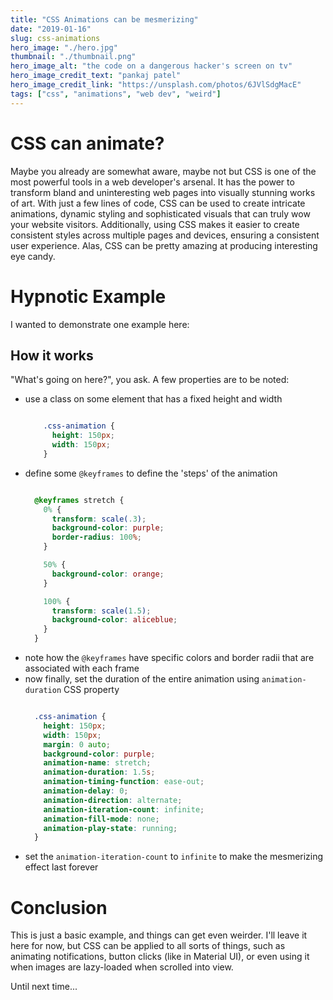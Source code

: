 ```yaml
---
title: "CSS Animations can be mesmerizing"
date: "2019-01-16"
slug: css-animations
hero_image: "./hero.jpg"
thumbnail: "./thumbnail.png"
hero_image_alt: "the code on a dangerous hacker's screen on tv"
hero_image_credit_text: "pankaj patel"
hero_image_credit_link: "https://unsplash.com/photos/6JVlSdgMacE"
tags: ["css", "animations", "web dev", "weird"]
---
```


# CSS can animate?

Maybe you already are somewhat aware, maybe not but CSS is one of the most powerful tools in a web developer's arsenal. It has the power to transform bland and uninteresting web pages into visually stunning works of art. With just a few lines of code, CSS can be used to create intricate animations, dynamic styling and sophisticated visuals that can truly wow your website visitors. Additionally, using CSS makes it easier to create consistent styles across multiple pages and devices, ensuring a consistent user experience. Alas, CSS can be pretty amazing at producing interesting eye candy.

# Hypnotic Example
I wanted to demonstrate one example here:

<div class={cssAnimationContainer}>
  <div class={cssAnimation} />
</div>

## How it works

"What's going on here?", you ask. A few properties are to be noted:
- use a class on some element that has a fixed height and width
  ```css

      .css-animation {
        height: 150px;
        width: 150px;
      }


  ```
- define some `@keyframes` to define the 'steps' of the animation
  ```css

    @keyframes stretch {
      0% {
        transform: scale(.3);
        background-color: purple;
        border-radius: 100%;
      }

      50% {
        background-color: orange;
      }

      100% {
        transform: scale(1.5);
        background-color: aliceblue;
      }
    }


  ```
- note how the `@keyframes` have specific colors and border radii that are associated with each frame
- now finally, set the duration of the entire animation using `animation-duration` CSS property
  ```css

    .css-animation {
      height: 150px;
      width: 150px;
      margin: 0 auto;
      background-color: purple;
      animation-name: stretch;
      animation-duration: 1.5s;
      animation-timing-function: ease-out;
      animation-delay: 0;
      animation-direction: alternate;
      animation-iteration-count: infinite;
      animation-fill-mode: none;
      animation-play-state: running;
    }


  ```
- set the `animation-iteration-count` to `infinite` to make the mesmerizing effect last forever

# Conclusion

This is just a basic example, and things can get even weirder. I'll leave it here for now, but CSS can be applied to all sorts of things, such as animating notifications, button clicks (like in Material UI), or even using it when images are lazy-loaded when scrolled into view.

<div style={{width: 200, overflow: "hidden"}}>
  <p class={slideInText}>
    Until next time...
  </p>
</div>